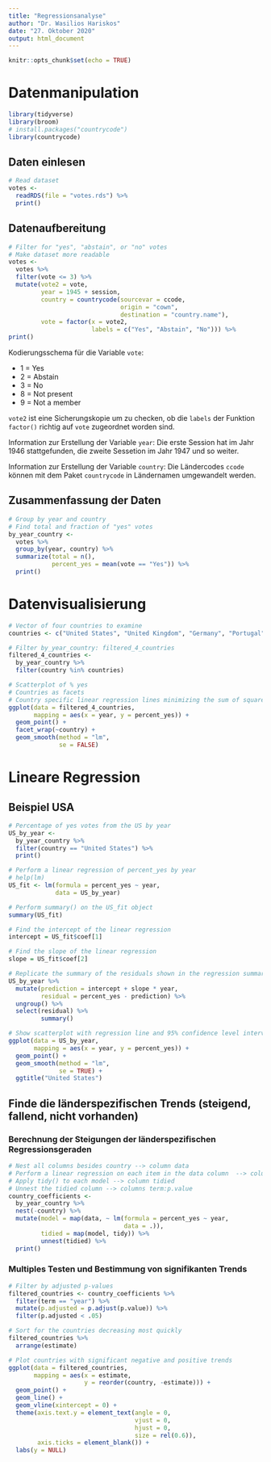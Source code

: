 ```yaml
---
title: "Regressionsanalyse"
author: "Dr. Wasilios Hariskos"
date: "27. Oktober 2020"
output: html_document
---
```


```r
knitr::opts_chunk$set(echo = TRUE)
```

# Datenmanipulation

```r
library(tidyverse)
library(broom)
# install.packages("countrycode")
library(countrycode)
```


## Daten einlesen

```r
# Read dataset
votes <- 
  readRDS(file = "votes.rds") %>% 
  print()
```

## Datenaufbereitung

```r
# Filter for "yes", "abstain", or "no" votes
# Make dataset more readable
votes <-
  votes %>%
  filter(vote <= 3) %>%
  mutate(vote2 = vote,
         year = 1945 + session,
         country = countrycode(sourcevar = ccode,
                               origin = "cown",
                               destination = "country.name"),
         vote = factor(x = vote2,
                       labels = c("Yes", "Abstain", "No"))) %>% 
print()
```

Kodierungsschema für die Variable `vote`:

  + 1 = Yes
  + 2 = Abstain
  + 3 = No
  + 8 = Not present
  + 9 = Not a member
  
`vote2` ist eine Sicherungskopie um zu checken, ob die `labels` der Funktion `factor()` richtig auf `vote` zugeordnet worden sind.
  
Information zur Erstellung der Variable `year`: Die erste Session hat im Jahr 1946 stattgefunden, die zweite Sessetion im Jahr 1947 und so weiter.

Information zur Erstellung der Variable `country`: Die Ländercodes `ccode` können mit dem Paket `countrycode` in Ländernamen umgewandelt werden.

## Zusammenfassung der Daten

```r
# Group by year and country
# Find total and fraction of "yes" votes
by_year_country <-
  votes %>%
  group_by(year, country) %>%
  summarize(total = n(),
            percent_yes = mean(vote == "Yes")) %>%
  print()
```

# Datenvisualisierung

```r
# Vector of four countries to examine
countries <- c("United States", "United Kingdom", "Germany", "Portugal")

# Filter by_year_country: filtered_4_countries
filtered_4_countries <-
  by_year_country %>%
  filter(country %in% countries)

# Scatterplot of % yes
# Countries as facets
# Country specific linear regression lines minimizing the sum of squared residuals
ggplot(data = filtered_4_countries, 
       mapping = aes(x = year, y = percent_yes)) +
  geom_point() +
  facet_wrap(~country) +
  geom_smooth(method = "lm", 
              se = FALSE)
```

# Lineare Regression

## Beispiel USA

```r
# Percentage of yes votes from the US by year
US_by_year <- 
  by_year_country %>%
  filter(country == "United States") %>% 
  print()
```

```r
# Perform a linear regression of percent_yes by year
# help(lm)
US_fit <- lm(formula = percent_yes ~ year, 
             data = US_by_year)

# Perform summary() on the US_fit object
summary(US_fit)
```

```r
# Find the intercept of the linear regression
intercept = US_fit$coef[1]

# Find the slope of the linear regression
slope = US_fit$coef[2]

# Replicate the summary of the residuals shown in the regression summary
US_by_year %>% 
  mutate(prediction = intercept + slope * year,
         residual = percent_yes - prediction) %>%
  ungroup() %>%
  select(residual) %>% 
         summary()
```

```r
# Show scatterplot with regression line and 95% confidence level interval
ggplot(data = US_by_year,
       mapping = aes(x = year, y = percent_yes)) +
  geom_point() +
  geom_smooth(method = "lm",
              se = TRUE) +
  ggtitle("United States")
```

## Finde die länderspezifischen Trends (steigend, fallend, nicht vorhanden)

### Berechnung der Steigungen der länderspezifischen Regressionsgeraden

```r
# Nest all columns besides country --> column data
# Perform a linear regression on each item in the data column  --> column model
# Apply tidy() to each model --> column tidied
# Unnest the tidied column --> columns term:p.value
country_coefficients <- 
  by_year_country %>%
  nest(-country) %>%
  mutate(model = map(data, ~ lm(formula = percent_yes ~ year, 
                                data = .)),
         tidied = map(model, tidy)) %>%
         unnest(tidied) %>% 
  print()
```

### Multiples Testen und Bestimmung von signifikanten Trends 

```r
# Filter by adjusted p-values
filtered_countries <- country_coefficients %>%
  filter(term == "year") %>%
  mutate(p.adjusted = p.adjust(p.value)) %>%
  filter(p.adjusted < .05)

# Sort for the countries decreasing most quickly
filtered_countries %>%
  arrange(estimate)
```

```r
# Plot countries with significant negative and positive trends
ggplot(data = filtered_countries,
       mapping = aes(x = estimate, 
                     y = reorder(country, -estimate))) +
  geom_point() +
  geom_line() +
  geom_vline(xintercept = 0) +
  theme(axis.text.y = element_text(angle = 0, 
                                   vjust = 0, 
                                   hjust = 0, 
                                   size = rel(0.6)),
        axis.ticks = element_blank()) +
  labs(y = NULL)
  
```
